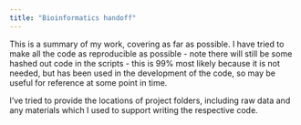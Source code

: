 ```yaml
---
title: "Bioinformatics handoff"
---
```


This is a summary of my work, covering as far as possible. I have tried to make all the code as reproducible as possible - note there will still be some hashed out code in the scripts - this is 99% most likely because it is not needed, but has been used in the development of the code, so may be useful for reference at some point in time.

I've tried to provide the locations of project folders, including raw data and any materials which I used to support writing the respective code.
